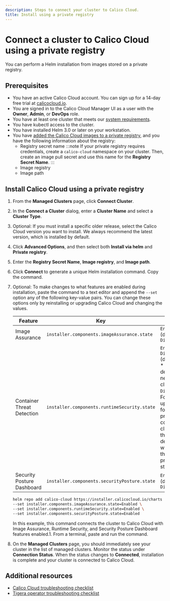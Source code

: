 ```yaml
---
description: Steps to connect your cluster to Calico Cloud.
title: Install using a private registry
---
```



# Connect a cluster to Calico Cloud using a private registry

You can perform a Helm installation from images stored on a private registry.

## Prerequisites

* You have an active Calico Cloud account. You can sign up for a 14-day free trial at [calicocloud.io](https://calicocloud.io).
* You are signed in to the Calico Cloud Manager UI as a user with the **Owner**, **Admin**, or **DevOps** role.
* You have at least one cluster that meets our [system requirements](system-requirements.mdx).
* You have kubectl access to the cluster.
* You have installed Helm 3.0 or later on your workstation.
* You have [added the Calico Cloud images to a private registry](setup-private-registry.mdx), and you have the following information about the registry:
  * Registry secret name
    :::note
    If your private registry requires credentials, create a `calico-cloud` namespace on your cluster.
    Then, create an image pull secret and use this name for the **Registry Secret Name**.
    :::
  * Image registry
  * Image path


## Install Calico Cloud using a private registry

1. From the **Managed Clusters** page, click **Connect Cluster**.
1. In the **Connect a Cluster** dialog, enter a **Cluster Name** and select a **Cluster Type**.
1. Optional: If you must install a specific older release, select the Calico Cloud version you want to install. We always recommend the latest version, which is installed by default.
1. Click **Advanced Options**, and then select both **Install via helm** and **Private registry**.
1. Enter the **Registry Secret Name**, **Image registry**, and **Image path**.
1. Click **Connect** to generate a unique Helm installation command. Copy the command.
1. Optional: To make changes to what features are enabled during installation, paste the command to a text editor and append the `--set` option any of the following key-value pairs.
   You can change these options only by reinstalling or upgrading Calico Cloud and changing the values.

   | Feature | Key | Values |
   |---------|-----|--------|
   | Image Assurance | `installer.components.imageAssurance.state` | `Enabled` (default), `Disabled` |
   | Container Threat Detection | `installer.components.runtimeSecurity.state` | `Enabled`, `Disabled` (default*) <br/> * The default for new clusters is `Disabled`. For upgrades for previously connected clusters, the default will retain the previous state.|
   | Security Posture Dashboard | `installer.components.securityPosture.state` | `Enabled` (default), `Disabled` |

   ```bash title="Example of generated Helm command with user-added parameters"
   helm repo add calico-cloud https://installer.calicocloud.io/charts --force-update && helm upgrade --install calico-cloud-crds calico-cloud/calico-cloud-crds --namespace calico-cloud --create-namespace && helm upgrade --install calico-cloud calico-cloud/calico-cloud --namespace calico-cloud --set apiKey=ryl34elz8:5kdv6siag:ifk1uwruwlgp7vzn7ecijt5zjbf5p9p1il1ag8877ylwjo4muu19wzg2g8x5qa7x --set installer.clusterName=my-cluster --set installer.calicoCloudVersion=v19.1.0 \
   --set installer.components.imageAssurance.state=Enabled \
   --set installer.components.runtimeSecurity.state=Enabled \
   --set installer.components.securityPosture.state=Enabled
   ```
   In this example, this command connects the cluster to Calico Cloud with Image Assurance, Runtime Security, and Security Posture Dashboard features enabled.1. From a terminal, paste and run the command.

1. On the **Managed Clusters** page, you should immediately see your cluster in the list of managed clusters.
   Monitor the status under **Connection Status**.
   When the status changes to **Connected**, installation is complete and your cluster is connected to Calico Cloud.

## Additional resources

* [Calico Cloud troubleshooting checklist](checklist.mdx)
* [Tigera operator troubleshooting checklist](operator-checklist.mdx)